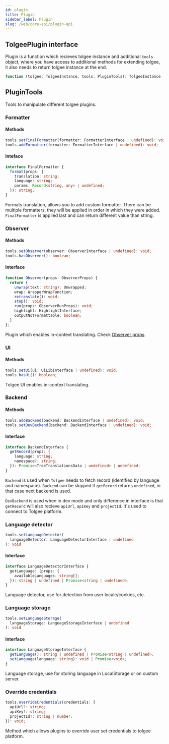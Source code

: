 ```yaml
---
id: plugin
title: Plugin
sidebar_label: Plugin
slug: /web/core-api/plugin-api
---
```


## TolgeePlugin interface

Plugin is a function which recieves tolgee instance and additional `tools` object, where you have access
to additional methods for extending tolgee, it also needs to return tolgee instance at the end.

```ts
function (tolgee: TolgeeInstance, tools: PluginTools): TolgeeInstance
```

## PluginTools

Tools to manipulate different tolgee plugins.

### Formatter

#### Methods

```ts
tools.setFinalFormatter(formatter: FormatterInterface | undefined): void;
tools.addFormatter(formatter: FormatterInterface | undefined): void;
```

#### Inteface

```ts
interface FinalFormatter {
  format(props: {
    translation: string;
    language: string;
    params: Record<string, any> | undefined;
  }): string;
}
```

Formats translation, allows you to add custom formatter.
There can be multiple formatters, they will be applied in order in which they were added.
`FinalFormatter` is applied last and can return different value than string.

### Observer

#### Methods

```ts
tools.setObserver(observer: ObserverInterface | undefined): void;
tools.hasObserver(): boolean;
```

#### Interface

```ts
function Observer(props: ObserverProps) {
  return {
    unwrap(text: string): Unwrapped;
    wrap: WrapperWrapFunction;
    retranslate(): void;
    stop(): void;
    run(props: ObserverRunProps): void;
    highlight: HighlightInterface;
    outputNotFormattable: boolean;
  }
};
```

Plugin which enables in-context translating. Check [Observer props](./observer-options).

### UI

#### Methods

```ts
tools.setUi(ui: UiLibInterface | undefined): void;
tools.hasUi(): boolean;
```

Tolgee UI enables in-context translating.

### Backend

#### Methods

```ts
tools.addBackend(backend: BackendInterface | undefined): void;
tools.setDevBackend(backend: BackendInterface | undefined): void;
```

#### Interface

```ts
interface BackendInterface {
  getRecord(props: {
    language: string;
    namespace?: string;
  }): Promise<TreeTranslationsData | undefined> | undefined;
}
```

`Backend` is used when `Tolgee` needs to fetch record (identified by language and namespace).
`Backend` can be skipped if `getRecord` returns `undefined`, in that case next backend is used.

`DevBackend` is used when in dev mode and only difference in interface is that `getRecord` will also
recieve `apiUrl`, `apiKey` and `projectId`. It's used to connect to Tolgee platform.

### Language detector

```ts
tools.setLanguageDetector(
  languageDetector: LanguageDetectorInterface | undefined
): void
```

#### Interface

```ts
interface LanguageDetectorInterface {
  getLanguage: (props: {
    availableLanguages: string[];
  }): string | undefined | Promise<string | undefined>;
}
```

Language detector, use for detection from user locale/cookies, etc.

### Language storage

```ts
tools.setLanguageStorage(
  languageStorage: LanguageStorageInterface | undefined
): void
```

#### Interface

```ts
interface LanguageStorageInterface {
  getLanguage(): string | undefined | Promise<string | undefined>;
  setLanguage(language: string): void | Promise<void>;
}
```

Language storage, use for storing language in LocalStorage or on custom server.

### Override credentials

```ts
tools.overrideCredentials(credentials: {
  apiUrl?: string;
  apiKey?: string;
  projectId?: string | number;
}): void;
```

Method which allows plugins to override user set credentials to tolgee platform.
